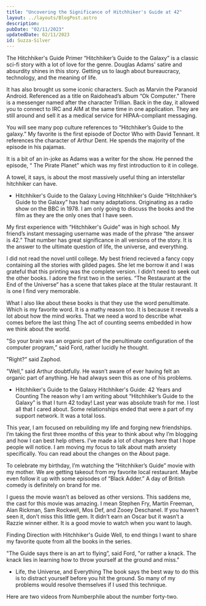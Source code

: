 ```yaml
---
title: "Uncovering the Significance of Hitchhiker's Guide at 42"
layout: ../layouts/BlogPost.astro
description: 
pubDate: "02/11/2023"
updatedDate: 02/11/2023
id: Suzza-Silver
---
```

The Hitchhiker's Guide Primer
“Hitchhiker’s Guide to the Galaxy” is a classic sci-fi story with a lot of love for the genre. Douglas Adams' satire and absurdity shines in this story. Getting us to laugh about bureaucracy, technology, and the meaning of life.

It has also brought us some iconic characters. Such as Marvin the Paranoid Android. Referenced as a title on Raidohead’s album “Ok Computer.” There is a messenger named after the character Trillian. Back in the day, it allowed you to connect to IRC and AIM at the same time in one application. They are still around and sell it as a medical service for HIPAA-compliant messaging.

You will see many pop culture references to “Hitchhiker’s Guide to the galaxy.” My favorite is the first episode of Doctor Who with David Tennant. It references the character of Arthur Dent. He spends the majority of the episode in his pajamas.


It is a bit of an in-joke as Adams was a writer for the show. He penned the episode, “ The Pirate Planet” which was my first introduction to it in college.

A towel, it says, is about the most massively useful thing an interstellar hitchhiker can have.

- Hitchhiker's Guide to the Galaxy
Loving Hitchhiker's Guide
“Hitchhiker’s Guide to the Galaxy” has had many adaptations. Originating as a radio show on the BBC in 1978. I am only going to discuss the books and the film as they are the only ones that I have seen.

My first experience with “Hitchhiker's Guide” was in high school. My friend’s instant messaging username was made of the phrase “the answer is 42.” That number has great significance in all versions of the story. It is the answer to the ultimate question of life, the universe, and everything.

I did not read the novel until college. My best friend recieved a fancy copy containing all the stories with gilded pages. She let me borrow it and I was grateful that this printing was the complete version. I didn’t need to seek out the other books. I adore the first two in the series. “The Restaurant at the End of the Universe” has a scene that takes place at the titular restaurant. It is one I find very memorable.

What I also like about these books is that they use the word penultimate. Which is my favorite word. It is a mathy reason too. It is because it reveals a lot about how the mind works. That we need a word to describe what comes before the last thing The act of counting seems embedded in how we think about the world.

"So your brain was an organic part of the penultimate configuration of the computer program,” said Ford, rather lucidly he thought.

"Right?” said Zaphod.

"Well,” said Arthur doubtfully. He wasn’t aware of ever having felt an organic part of anything. He had always seen this as one of his problems.

- Hitchhiker's Guide to the Galaxy
Hitchhiker's Guide: 42 Years and Counting
The reason why I am writing about “Hitchhiker’s Guide to the Galaxy” is that I turn 42 today! Last year was absolute trash for me. I lost all that I cared about. Some relationships ended that were a part of my support network. It was a total loss.

This year, I am focused on rebuilding my life and forging new friendships. I’m taking the first three months of this year to think about why I’m blogging and how I can best help others. I’ve made a lot of changes here that I hope people will notice. I am moving my focus to talk about math anxiety specifically. You can read about the changes on the About page.

To celebrate my birthday, I’m watching the “Hitchhiker’s Guide” movie with my mother. We are getting takeout from my favorite local restaurant. Maybe even follow it up with some episodes of “Black Adder.” A day of British comedy is definitely on brand for me.

I guess the movie wasn’t as beloved as other versions. This saddens me, the cast for this movie was amazing. I mean Stephen Fry, Martin Freeman, Alan Rickman, Sam Rockwell, Mos Def, and Zooey Deschanel. If you haven’t seen it, don’t miss this little gem. It didn’t earn an Oscar but it wasn’t a Razzie winner either. It is a good movie to watch when you want to laugh.

Finding Direction with Hitchhiker's Guide
Well, to end things I want to share my favorite quote from all the books in the series.

"The Guide says there is an art to flying”, said Ford, "or rather a knack. The knack lies in learning how to throw yourself at the ground and miss."

- Life, the Universe, and Everything
The book says the best way to do this is to distract yourself before you hit the ground. So many of my problems would resolve themselves if I used this technique.

Here are two videos from Numberphile about the number forty-two.



